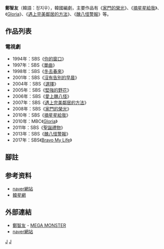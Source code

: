 {{multiple issues|
{{expand|time=2016-06-21T12:13:39+00:00}}
{{copyedit|time=2017-02-18T13:27:23+00:00}}
{{refimprove|time=2016-08-01T15:13:59+00:00}}
}}
{{藝人
| 姓名     = 鄭智友
| 類型     = 編劇
| 圖片     = 
| 圖片尺寸 = 
| 圖片簡介 = 
| 原名     = 
| 外文名   = 
| 外文     = 
| 羅馬拼音 = 
| 英文名   = 
| 綽號     = 
| 其他藝名 = 
| 國籍     = {{KOR}}
| 民族     = 
| 籍貫     = 
| 出生日期 = 
| 出生地點 = {{KOR}}
| 職業     = [[編劇|編劇]]
| 語言     = [[韓語|韓語]]
| 教育程度 = 
| 出身地   = 
| 出道作   = 
| 出道日期 = 
| 代表作   = 
| 活躍年代 = 
| 子女 = 
| 經紀公司 = [[Kakao_M|MEGA MONSTER（原Story Plant）]]
}}
{{Infobox Korean name
|hangul = 
|hanja = 
}}

'''鄭智友'''（韓語：정지우），韓國編劇，主要作品有《[[家門的榮光|家門的榮光]]》、《[[摘星星給我|摘星星給我]]》、《[[Gloria_(電視劇)|Gloria]]》、《[[遇上完美鄰居的方法|遇上完美鄰居的方法]]》、《[[醜八怪警報|醜八怪警報]]》等。

== 作品列表 ==
=== 電視劇 ===
*1994年：SBS《[[你的窗口|你的窗口]]》
*1997年：SBS《[[單曲_(韓國電視劇)|單曲]]》
*1998年：SBS《[[冬去春來|冬去春來]]》
*2001年：SBS《[[沒有告別的早晨|沒有告別的早晨]]》
*2004年：SBS《[[選擇_(電視劇)|選擇]]》
*2005年：SBS《[[堅強的野花|堅強的野花]]》
*2006年：SBS《[[愛上醜八怪|愛上醜八怪]]》
*2007年：SBS《[[遇上完美鄰居的方法|遇上完美鄰居的方法]]》
*2008年：SBS《[[家門的榮光|家門的榮光]]》
*2010年：SBS《[[摘星星給我|摘星星給我]]》
*2010年：MBC《[[Gloria_(電視劇)|Gloria]]》
*2011年：SBS《[[聖誕禮物|聖誕禮物]]》
*2013年：SBS《[[醜八怪警報|醜八怪警報]]》
*2017年：SBS《[[Bravo_My_Life|Bravo My Life]]》

== 腳註 ==
{{reflist}}

==参考资料==
{{Reflist}}
*[http://people.search.naver.com/search.naver?where=nexearch&sm=tab_ppn&query=%EB%93%9C%EB%9D%BC%EB%A7%88%EC%9E%91%EA%B0%80%EC%A0%95%EC%A7%80%EC%9A%B0&os=172978&ie=utf8&key=PeopleService naver網站] {{Wayback|url=http://people.search.naver.com/search.naver?where=nexearch&sm=tab_ppn&query=%EB%93%9C%EB%9D%BC%EB%A7%88%EC%9E%91%EA%B0%80%EC%A0%95%EC%A7%80%EC%9A%B0&os=172978&ie=utf8&key=PeopleService |date=20160918154024 }}{{ko}}
*[http://www.koreastardaily.com/tc/news/28096 韓星網] {{Wayback|url=http://www.koreastardaily.com/tc/news/28096 |date=20160818025503 }}

== 外部連結 ==
*[http://megamon.co.kr/author_jjw.html 鄭智友] {{Wayback|url=http://megamon.co.kr/author_jjw.html |date=20191230072716 }} - [[Kakao_M|MEGA MONSTER]] {{ko}}
*[http://people.search.naver.com/search.naver?where=nexearch&sm=tab_ppn&query=%EB%93%9C%EB%9D%BC%EB%A7%88%EC%9E%91%EA%B0%80%EC%A0%95%EC%A7%80%EC%9A%B0&os=172978&ie=utf8&key=PeopleService naver網站] {{Wayback|url=http://people.search.naver.com/search.naver?where=nexearch&sm=tab_ppn&query=%EB%93%9C%EB%9D%BC%EB%A7%88%EC%9E%91%EA%B0%80%EC%A0%95%EC%A7%80%EC%9A%B0&os=172978&ie=utf8&key=PeopleService |date=20160918154024 }}{{ko}}

{{MEGA MONSTER}}

[[Category:韓國編劇|J]]
[[Category:鄭姓|J]]